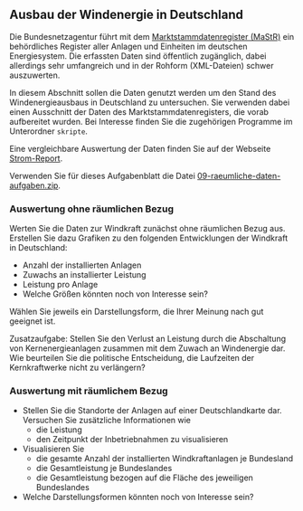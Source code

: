 ## Ausbau der Windenergie in Deutschland

Die Bundesnetzagentur führt mit dem [Marktstammdatenregister (MaStR)](https://www.marktstammdatenregister.de/MaStR) ein behördliches Register aller Anlagen und Einheiten im deutschen Energiesystem. Die erfassten Daten sind öffentlich zugänglich, dabei allerdings sehr umfangreich und in der Rohform (XML-Dateien) schwer auszuwerten.  

In diesem Abschnitt sollen die Daten genutzt werden um den Stand des Windenergieausbaus in Deutschland zu untersuchen. Sie verwenden dabei einen Ausschnitt der Daten des Marktstammdatenregisters, die vorab aufbereitet wurden. Bei Interesse finden Sie die zugehörigen Programme im Unterordner `skripte`.

Eine vergleichbare Auswertung der Daten finden Sie auf der Webseite [Strom-Report](https://strom-report.com/windenergie/).

Verwenden Sie für dieses Aufgabenblatt die Datei [09-raeumliche-daten-aufgaben.zip](09-raeumliche-daten-aufgaben.zip).

### Auswertung ohne räumlichen Bezug

Werten Sie die Daten zur Windkraft zunächst ohne räumlichen Bezug aus. Erstellen Sie dazu Grafiken zu den folgenden Entwicklungen der Windkraft in Deutschland:

- Anzahl der installierten Anlagen 
- Zuwachs an installierter Leistung
- Leistung pro Anlage
- Welche Größen könnten noch von Interesse sein?

Wählen Sie jeweils ein Darstellungsform, die Ihrer Meinung nach gut geeignet ist.

Zusatzaufgabe: Stellen Sie den Verlust an Leistung durch die Abschaltung von Kernenergieanlagen zusammen mit dem Zuwach an Windenergie dar. Wie beurteilen Sie die politische Entscheidung, die Laufzeiten der Kernkraftwerke nicht zu verlängern?

### Auswertung mit räumlichem Bezug

- Stellen Sie die Standorte der Anlagen auf einer Deutschlandkarte dar. Versuchen Sie zusätzliche Informationen wie
  - die Leistung
  - den Zeitpunkt der Inbetriebnahmen
  zu visualisieren
- Visualisieren Sie
  - die gesamte Anzahl der installierten Windkraftanlagen je Bundesland
  - die Gesamtleistung je Bundeslandes
  - die Gesamtleistung bezogen auf die Fläche des jeweiligen Bundeslandes
- Welche Darstellungsformen könnten noch von Interesse sein?
